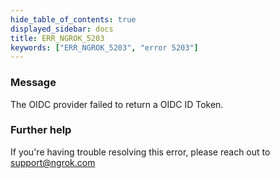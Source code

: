 ```yaml
---
hide_table_of_contents: true
displayed_sidebar: docs
title: ERR_NGROK_5203
keywords: ["ERR_NGROK_5203", "error 5203"]
---
```


### Message

The OIDC provider failed to return a OIDC ID Token.

### Further help

If you're having trouble resolving this error, please reach out to [support@ngrok.com](mailto:support@ngrok.com?subject=Help%20with%20ERR_NGROK_5203)
